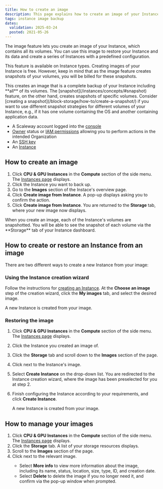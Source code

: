 ```yaml
---
title: How to create an image
description: This page explains how to create an image of your Instance
tags: instance image backup
dates:
  validation: 2025-03-24
  posted: 2021-05-26
---
```



The image feature lets you create an image of your Instance, which contains all its volumes. You can use this image to restore your Instance and its data and create a series of Instances with a predefined configuration.

This feature is available on Instance types. Creating images of your Instance is free. However, keep in mind that as the image feature creates snapshots of your volumes, you will be billed for these snapshots.

<Message type="note">
  This creates an image that is a complete backup of your Instance including **all** of its volumes. The [snapshot](/instances/concepts/#snapshot) feature, on the other hand, creates snapshots of specific volumes. Consider [creating a snapshot](/block-storage/how-to/create-a-snapshot/) if you want to use different snapshot strategies for different volumes of your Instance, e.g., if it has one volume containing the OS and another containing application data.
</Message>

<Requirements />

- A Scaleway account logged into the [console](https://console.scaleway.com)
- [Owner](/iam/concepts/#owner) status or [IAM permissions](/iam/concepts/#permission) allowing you to perform actions in the intended Organization
- An [SSH key](/organizations-and-projects/how-to/create-ssh-key/)
- An [Instance](/instances/how-to/create-an-instance/)

## How to create an image

1. Click **CPU & GPU Instances** in the **Compute** section of the side menu. The [Instances page](https://console.scaleway.com/instance/servers) displays.
2. Click the Instance you want to back up.
3. Go to the **Images** section of the Instace's overview page.
4. Click **Create image from Instance**. A pop-up displays asking you to confirm the action.
5. Click **Create image from Instance**.
    You are returned to the **Storage** tab, where your new image now displays.

<Message type="note">
  When you create an image, each of the Instance's volumes are snapshotted. You will be able to see the snapshot of each volume via the **Storage** tab of your Instance dashboard.
</Message>


## How to create or restore an Instance from an image

There are two different ways to create a new Instance from your image:

### Using the Instance creation wizard

Follow the instructions for [creating an Instance](/instances/how-to/create-an-instance/). At the **Choose an image** step of the creation wizard, click the **My images** tab, and select the desired image.

A new Instance is created from your image.

### Restoring the image

1. Click **CPU & GPU Instances** in the **Compute** section of the side menu. The [Instances page](https://console.scaleway.com/instance/servers) displays.
2. Click the Instance you created an image of.
3. Click the **Storage** tab and scroll down to the **Images** section of the page.
4. Click <Icon name="more" /> next to the Instance's image.
5. Select **Create Instance** on the drop-down list. You are redirected to the Instance creation wizard, where the image has been preselected for you at step 2.
6. Finish configuring the Instance according to your requirements, and click **Create Instance**.

    A new Instance is created from your image.

## How to manage your images

1. Click **CPU & GPU Instances** in the **Compute** section of the side menu. The [Instances page](https://console.scaleway.com/instance/servers) displays.
2. Click the **Storage** tab. A list of your storage resources displays.
3. Scroll to the **Images** section of the page.
3. Click <Icon name="more" /> next to the relevant image.
    - Select **More info** to view more information about the image, including its name, status, location, size, type, ID, and creation date.
    - Select **Delete** to delete the image if you no longer need it, and confirm via the pop-up window when prompted.



